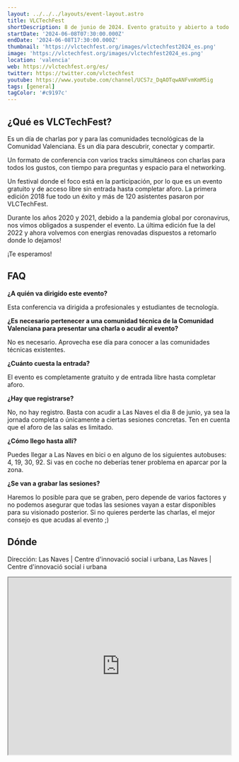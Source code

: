 ```yaml
---
layout: ../../../layouts/event-layout.astro
title: VLCTechFest
shortDescription: 8 de junio de 2024. Evento gratuito y abierto a todo el mundo que reúne a las comunidades tecnológicas de la Comunidad Valenciana.
startDate: '2024-06-08T07:30:00.000Z'
endDate: '2024-06-08T17:30:00.000Z'
thumbnail: 'https://vlctechfest.org/images/vlctechfest2024_es.png'
image: 'https://vlctechfest.org/images/vlctechfest2024_es.png'
location: 'valencia'
web: https://vlctechfest.org/es/
twitter: https://twitter.com/vlctechfest
youtube: https://www.youtube.com/channel/UCS7z_DqAOTqwANFvmKmM5ig
tags: [general]
tagColor: '#c9197c'
---
```


## ¿Qué es VLCTechFest?

Es un día de charlas por y para las comunidades tecnológicas de la Comunidad Valenciana. Es un día para descubrir, conectar y compartir.

Un formato de conferencia con varios tracks simultáneos con charlas para todos los gustos, con tiempo para preguntas y espacio para el networking.

Un festival donde el foco está en la participación, por lo que es un evento gratuito y de acceso libre sin entrada hasta completar aforo. La primera edición 2018 fue todo un éxito y más de 120 asistentes pasaron por VLCTechFest.

Durante los años 2020 y 2021, debido a la pandemia global por coronavirus, nos vimos obligados a suspender el evento. La última edición fue la del 2022 y ahora volvemos con energias renovadas dispuestos a retomarlo donde lo dejamos!

¡Te esperamos!

## FAQ

**¿A quién va dirigido este evento?**

Esta conferencia va dirigida a profesionales y estudiantes de tecnología.

**¿Es necesario pertenecer a una comunidad técnica de la Comunidad Valenciana para presentar una charla o acudir al evento?**

No es necesario. Aprovecha ese día para conocer a las comunidades técnicas existentes.

**¿Cuánto cuesta la entrada?**

El evento es completamente gratuito y de entrada libre hasta completar aforo.

**¿Hay que registrarse?**

No, no hay registro. Basta con acudir a Las Naves el dia 8 de junio, ya sea la jornada completa o únicamente a ciertas sesiones concretas. Ten en cuenta que el aforo de las salas es limitado.

**¿Cómo llego hasta allí?**

Puedes llegar a Las Naves en bici o en alguno de los siguientes autobuses: 4, 19, 30, 92. Si vas en coche no deberías tener problema en aparcar por la zona.

**¿Se van a grabar las sesiones?**

Haremos lo posible para que se graben, pero depende de varios factores y no podemos asegurar que todas las sesiones vayan a estar disponibles para su visionado posterior. Si no quieres perderte las charlas, el mejor consejo es que acudas al evento ;)

## Dónde

Dirección: Las Naves | Centre d'innovació social i urbana, Las Naves | Centre d'innovació social i urbana

<iframe
  style="width: 100%; height: 400px;"
  height="400"
  allowfullscreen=""
  loading="lazy"
  referrerpolicy="no-referrer-when-downgrade"
  src="https://www.google.com/maps/embed?pb=!1m18!1m12!1m3!1d3080.470070454843!2d-0.3408486232620278!3d39.458708013388666!2m3!1f0!2f0!3f0!3m2!1i1024!2i768!4f13.1!3m3!1m2!1s0xd6048f63da49ce1%3A0x37b1bcba9ad9547a!2sLas%20Naves%20%7C%20Centre%20d&#39;innovaci%C3%B3%20social%20i%20urbana!5e0!3m2!1ses!2ses!4v1716706464669!5m2!1ses!2ses"
  aria-label="Las Naves | Centre d'innovació social i urbana, Las Naves | Centre d'innovació social i urbana"
></iframe>
